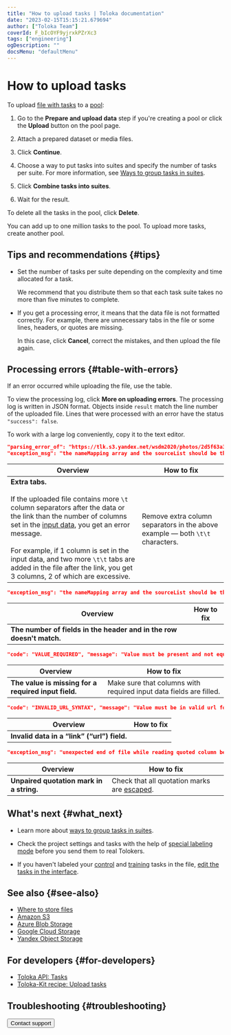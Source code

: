 ```yaml
---
title: "How to upload tasks | Toloka documentation"
date: "2023-02-15T15:15:21.679694"
author: ["Toloka Team"]
coverId: F_bIcOYF9yjrxkPZrXc3
tags: ["engineering"]
ogDescription: ""
docsMenu: "defaultMenu"
---
```



# How to upload tasks

To upload [file with tasks](/docs/glossary#tsv) to a [pool](/docs/guide/pool-main):

1. Go to the **Prepare and upload data** step if you're creating a pool or click the **Upload** button on the pool page.

1. Attach a prepared dataset or media files.

    <TaskUploadList1/>

    <!--
    <Tabs tabs={[
      { title: 'A prepared dataset', value: <TaskUploadList1/> },
      { title: 'Media files', value: <MediaFiles/> },
    ]}/>
    -->

1. Click **Continue**.

1. Choose a way to put tasks into suites and specify the number of tasks per suite. For more information, see [Ways to group tasks in suites](/docs/guide/distribute-tasks-by-pages).

1. Click **Combine tasks into suites**.

1. Wait for the result.

To delete all the tasks in the pool, click **Delete**.

<Note mode="restriction" title="Restriction">

You can add up to one million tasks to the pool. To upload more tasks, create another pool.

</Note>

## Tips and recommendations {#tips}

- Set the number of tasks per suite depending on the complexity and time allocated for a task.

    We recommend that you distribute them so that each task suite takes no more than five minutes to complete.

- If you get a processing error, it means that the data file is not formatted correctly. For example, there are unnecessary tabs in the file or some lines, headers, or quotes are missing.

    In this case, click **Cancel**, correct the mistakes, and then upload the file again.

## Processing errors {#table-with-errors}

If an error occurred while uploading the file, use the table.

To view the processing log, click **More on uploading errors**. The processing log is written in JSON format. Objects inside `result` match the line number of the uploaded file. Lines that were processed with an error have the status `"success": false`.

<Note mode="tip" title="Tip">

To work with a large log conveniently, copy it to the text editor.

</Note>

<Cut title="Processing errors tables">

```json
"parsing_error_of": "https://tlk.s3.yandex.net/wsdm2020/photos/2d5f63a3184919ce7e3e7068cf93da4b.jpg\t\t",
"exception_msg": "the nameMapping array and the sourceList should be the same size (nameMapping length = 1, sourceList size = 3)"
```

**Overview**|**How to fix**
----- | -----
**Extra tabs.**<br/><br/>If the uploaded file contains more `\t` column separators after the data or the link than the number of columns set in the [input data](/docs/glossary#input-output-data), you get an error message.<br/><br/>For example, if 1 column is set in the input data, and two more `\t\t` tabs are added in the file after the link, you get 3 columns, 2 of which are excessive. | Remove extra column separators in the above example — both `\t\t` characters.

```json
"exception_msg": "the nameMapping array and the sourceList should be the same size (nameMapping length = 4, sourceList size = 6)"
```

**Overview**|**How to fix**
----- | -----
**The number of fields in the header and in the row doesn't match.** | <TaskUploadTable1/>

```json
"code": "VALUE_REQUIRED", "message": "Value must be present and not equal to null"
```

**Overview**|**How to fix**
----- | -----
**The value is missing for a required input field.** | Make sure that columns with required input data fields are filled.

```json
"code": "INVALID_URL_SYNTAX", "message": "Value must be in valid url format"
```

**Overview**|**How to fix**
----- | -----
**Invalid data in a “link” (“url”) field.** | <TaskUploadTable2/>

```json
"exception_msg": "unexpected end of file while reading quoted column beginning on line 2 and ending on line 4"
```

**Overview**|**How to fix**
----- | -----
**Unpaired quotation mark in a string.** | Check that all quotation marks are [escaped](/docs/guide/pool_csv#string).

</Cut>

## What's next {#what_next}

- Learn more about [ways to group tasks in suites](/docs/guide/distribute-tasks-by-pages).

- Check the project settings and tasks with the help of [special labeling mode](/docs/guide/self-labeling) before you send them to real Tolokers.

- If you haven't labeled your [control](/docs/glossary#control-task) and [training](/docs/glossary#training-task) tasks in the file, [edit the tasks in the interface](/docs/guide/task_markup).

## See also {#see-also}

- [Where to store files](/docs/guide/cloud-storage)
- [Amazon S3](/docs/guide/amazon-cloud-storage)
- [Azure Blob Storage](/docs/guide/azure-cloud-storage)
- [Google Cloud Storage](/docs/guide/google-cloud-storage)
- [Yandex Object Storage](/docs/guide/use-object-storage)

## For developers {#for-developers}

- [Toloka API: Tasks](/docs/api/tasks)
- [Toloka-Kit recipe: Upload tasks](/docs/toloka-kit/recipes/upload-tasks)

## Troubleshooting {#troubleshooting}

<TroubleshootingMarkedAsTraining/>

<TroubleshootingPhotosSplitAcrossPages/>

<TroubleshootingUploadingTooLong/>

<TroubleshootingUploadingData/>

<TroubleshootingSyntaxError/>

<FaqHowManyTasksInSuite/>

<FaqRightTimeLimit/>

<FaqMaxNumberPerSuite/>

<FaqTaskSuiteDifference/>

<Button themeColor="light" view="default" size="l" type="link" url="/docs/guide/troubleshooting/support?form-source=guide-task-upload">Contact support</Button>
